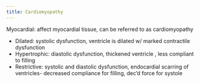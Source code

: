 ```yaml
---
title: Cardiomyopathy
---
```


Myocardial: affect myocardial tissue, can be referred to as cardiomyopathy

- Dilated: systolic dysfunction, ventricle is dilated w/ marked contractile dysfunction
- Hypertrophic: diastolic dysfunction, thickened ventricle , less compliant to filling
- Restrictive: systolic and diastolic dysfunction, endocardial scarring of ventricles- decreased compliance for  filling, dec’d force for systole
